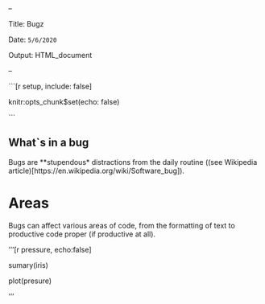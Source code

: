 
-- 

 

Title: Bugz  

Date: `5/6/2020` 

Output: HTML_document 

 

-- 

  

```[r setup, include: false] 

knitr:opts_chunk$set(echo: false) 

``` 

  

## What`s in a bug 

  

Bugs are **stupendous* distractions from the daily routine ((see Wikipedia article)[https://en.wikipedia.org/wiki/Software_bug]). 

  

# Areas 

  

Bugs can affect various areas of code, from the formatting of text to productive code proper (if productive at all). 

  

‘’’[r pressure, echo:false] 

sumary(iris) 

plot(presure) 

‘’’ 

 
